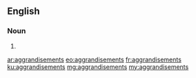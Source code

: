 ==English==

===Noun===
{{head|en|plural}}

# {{plural of|aggrandisement|lang=en|nocat=1}}

[[ar:aggrandisements]]
[[eo:aggrandisements]]
[[fr:aggrandisements]]
[[ku:aggrandisements]]
[[mg:aggrandisements]]
[[my:aggrandisements]]